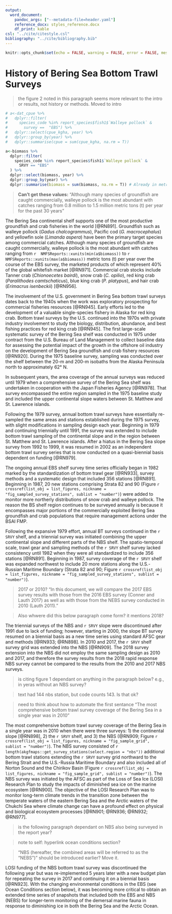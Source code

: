 ```yaml
---
output:
  word_document:
    pandoc_args: ["--metadata-file=header.yaml"]
    reference_docx: styles_reference.docx
    df_print: kable
csl: "../cite/citestyle.csl"
bibliography: "../cite/bibliography.bib"
---
```


```r
knitr::opts_chunk$set(echo = FALSE, warning = FALSE, error = FALSE, message = FALSE)
```

# History of Bering Sea Bottom Trawl Surveys

> the figure 2 noted in this paragraph seems more relevant to the intro or results, not history or methods. Moved to intro

```r

# a<-dat_cpue %>%
#   dplyr::filter(
#     species_code %in% report_species$fish1$`Walleye pollock` & 
#       survey ==  "EBS") %>% 
#   dplyr::select(cpue_kgha, year) %>% 
#   dplyr::group_by(year) %>% 
#   dplyr::summarise(cpue = sum(cpue_kgha, na.rm = T))

a<-biomass %>%
  dplyr::filter(
    species_code %in% report_species$fish1$`Walleye pollock` & 
      SRVY == "EBS"
  ) %>% 
  dplyr::select(biomass, year) %>% 
  dplyr::group_by(year) %>% 
  dplyr::summarise(biomass = sum(biomass, na.rm = T)) # Already in metric tons

```

> **Can't get these values:** "Although many species of groundfish are caught commercially, walleye pollock is the most abundant with catches ranging from 0.8 million to 1.5 million metric tons (t) per year for the past 30 years"

The Bering Sea continental shelf supports one of the most productive groundfish and crab fisheries in the world [@RN891]. Groundfish such as walleye pollock (*Gadus chalcogrammus*), Pacific cod (*G. macrocephalus*) and yellowfin sole (*Limanda aspera*) have been the primary target species among commercial catches. Although many species of groundfish are caught commercially, walleye pollock is the most abundant with catches ranging from `r  NMFSReports::xunits(min(a$biomass))` to `r NMFSReports::xunits(max(a$biomass))` metric tons (t) per year over the course of the EBS survey, the marketed products of which represent 40% of the global whitefish market [@RN971]. Commercial crab stocks include Tanner crab (*Chionoecetes bairdi*), snow crab (*C. opilio*), red king crab (*Paralithodes camtschaticus*), blue king crab (*P. platypus*), and hair crab (*Erimacrus isenbeckii*) [@RN956].

The involvement of the U.S. government in Bering Sea bottom trawl surveys dates back to the 1940s when the work was exploratory prospecting for commercial fisheries resources [@RN945]. Early efforts led to the development of a valuable single-species fishery in Alaska for red king crab. Bottom trawl surveys by the U.S. continued into the 1970s with private industry involvement to study the biology, distribution, abundance, and best fishing practices for red king crab [@RN945]. The first large-scale systematic survey of the Bering Sea shelf was conducted in 1975 under contract from the U.S. Bureau of Land Management to collect baseline data for assessing the potential impact of the growth in the offshore oil industry on the development of Bering Sea groundfish and crab fishery resources [@RN920]. During the 1975 baseline survey, sampling was conducted over the shelf between the 20-m and 200-m isobaths from the Alaska Peninsula north to approximately 62° N.

In subsequent years, the area coverage of the annual surveys was reduced until 1979 when a comprehensive survey of the Bering Sea shelf was undertaken in cooperation with the Japan Fisheries Agency [@RN978]. That survey encompassed the entire region sampled in the 1975 baseline study and included the upper continental slope waters between St. Matthew and St. Lawrence islands.

Following the 1979 survey, annual bottom trawl surveys have essentially re-sampled the same areas and stations established during the 1975 survey, with slight modifications in sampling design each year. Beginning in 1979 and continuing triennially until 1991, the survey was extended to include bottom trawl sampling of the continental slope and in the region between St. Matthew and St. Lawrence islands. After a hiatus in the Bering Sea slope survey from 1992 to 1999, it was resumed in 2002 as an independent bottom trawl survey series that is now conducted on a quasi-biennial basis dependent on funding [@RN979].

The ongoing annual EBS shelf survey time series officially began in 1982 marked by the standardization of bottom trawl gear [@RN933], survey methods and a systematic design that included 356 stations [@RN891]. Beginning in 1987, 20 new stations comprising Strata 82 and 90 (Figure `r crossref(list_obj = list_figures, nickname = "fig_sampled_survey_stations", sublist = "number") `) were added to monitor more northerly distributions of snow crab and walleye pollock. The reason the BS shelf region continues to be surveyed annually is because it encompasses major portions of the commercially exploited Bering Sea groundfish and crab populations that require management actions under the BSAI FMP.

Following the expansive 1979 effort, annual BT surveys continued in the `r SRVY ` shelf, and a triennial survey was initiated combining the upper continental slope and different parts of the NBS shelf. The spatio-temporal scale, trawl gear and sampling methods of the `r SRVY ` shelf survey lacked consistency until 1982 when they were all standardized to include 356 stations [@RN891]. Beginning in 1987, survey coverage of the `r SRVY ` shelf was expanded northwest to include 20 more stations along the U.S.-Russian Maritime Boundary (Strata 82 and 90; Figure `r crossref(list_obj = list_figures, nickname = "fig_sampled_survey_stations", sublist = "number") `). 

> 2017 or 2010? "In this document, we will compare the 2017 EBS survey results with those from the 2016 EBS survey (Conner and Lauth 2017) as well as with those from the NEBS survey conducted in 2010 (Lauth 2011)."

> Also whwere did this below paragraph come form? it mentions 2018?

The triennial surveys of the NBS and `r SRVY ` slope were discontinued after 1991 due to lack of funding; however, starting in 2000, the slope BT survey resumed on a biennial basis as a new time series using standard AFSC gear and methods [@RN933; @RN898]. In 2010 and 2017, the `r SRVY ` shelf survey grid was extended into the NBS [@RN909]. The 2018 survey extension into the NBS did not employ the same sampling design as 2010 and 2017, and therefore the survey results from the 2018 rapid response NBS survey cannot be compared to the results from the 2010 and 2017 NBS surveys.

> is citing figure 1 dependant on anything in the paragraph below? e.g., in yeras without an NBS survey?

> text had 144 nbs station, but code counts 143. Is that ok?

> need to think about how to automate the first sentance "The most comprehensive bottom trawl survey coverage of the Bering Sea in a single year was in 2010"

The most comprehensive bottom trawl survey coverage of the Bering Sea in a single year was in 2010 when there were three surveys: 1) the continental slope [@RN898], 2) the `r SRVY ` shelf, and 3) the NBS (@RN909; Figure `r crossref(list_obj = list_figures, nickname = "fig_sample_grid", sublist = "number")`). The NBS survey consisted of `r length(akgfmaps::get_survey_stations(select.region = "nbs"))` additional bottom trawl stations extending the `r SRVY ` survey grid northward to the Bering Strait and the U.S.-Russia Maritime Boundary and also included all of Norton Sound and the Chirikov Basin (Figure `r crossref(list_obj = list_figures, nickname = "fig_sample_grid", sublist = "number")`). The NBS survey was initiated by the AFSC as part of the Loss of Sea Ice (LOSI) Research Plan to study the impacts of diminished sea ice on the marine ecosystem [@RN900]. The objective of the LOSI Research Plan was to monitor long-term climate trends in the transition zone between the temperate waters of the eastern Bering Sea and the Arctic waters of the Chukchi Sea where climate change can have a profound effect on physical and biological ecosystem processes [@RN901; @RN936; @RN932; @RN977].

> is the following paragraph dependant on NBS also being surveyed in the report year?

> note to self: hyperlink ocean conditions section?

> "NBS (hereafter, the combined areas will be referred to as the “NEBS”)" should be introduced earlier? Move it. 

LOSI funding of the NBS bottom trawl survey was discontinued the following year but was re-implemented 5 years later with a new budget plan for repeating the survey in 2017 and continuing it on a biennial basis [@RN923]. With the changing environmental conditions in the EBS (see Ocean Conditions section below), it was becoming more critical to obtain an extended time series of snapshots that included both the EBS and NBS (NEBS) for longer-term monitoring of the demersal marine fauna in response to diminishing ice in both the Bering Sea and the Arctic Ocean.



